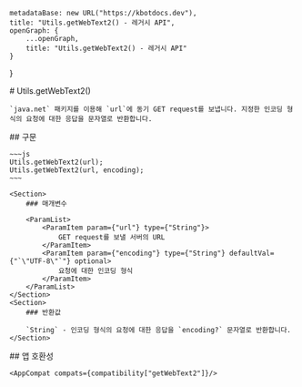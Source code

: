 
    metadataBase: new URL("https://kbotdocs.dev"),
    title: "Utils.getWebText2() - 레거시 API",
    openGraph: {
        ...openGraph,
        title: "Utils.getWebText2() - 레거시 API"
    }
}

<Section>
    # Utils.getWebText2()

    `java.net` 패키지를 이용해 `url`에 동기 GET request를 보냅니다. 지정한 인코딩 형식의 요청에 대한 응답을 문자열로 반환합니다.
</Section>
<Section>
    ## 구문

    ~~~js
    Utils.getWebText2(url);
    Utils.getWebText2(url, encoding);
    ~~~

    <Section>
        ### 매개변수

        <ParamList>
            <ParamItem param={"url"} type={"String"}>
                GET request를 보낼 서버의 URL
            </ParamItem>
            <ParamItem param={"encoding"} type={"String"} defaultVal={"`\"UTF-8\"`"} optional>
                요청에 대한 인코딩 형식
            </ParamItem>
        </ParamList>
    </Section>
    <Section>
        ### 반환값

        `String` - 인코딩 형식의 요청에 대한 응답을 `encoding?` 문자열로 반환합니다.
    </Section>
</Section>
<Section>
    ## 앱 호환성

    <AppCompat compats={compatibility["getWebText2"]}/>
</Section>